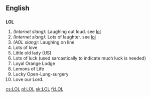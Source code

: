 ==English==

==={{Abbreviation}}===
'''LOL'''
{{wikipediapar|Loyal Orange Lodge}}
# ''(Internet slang):'' Laughing out loud. see [[lol]]
# ''(Internet slang):'' Lots of laughter. see [[lol]]
# ''(AOL slang):'' Laughing on line
# Lots of love
# Little old lady (US) <!--Um, where in US is this used? --> {{rfv-sense}}
# Lots of luck (used sarcastically to indicate much luck is needed)
# Loyal Orange Lodge
# Lemons of Life
# Lucky Open-Lung-surgery
# Love our Lord.

[[cs:LOL]]
[[pl:LOL]]
[[sk:LOL]]
[[fi:LOL]]